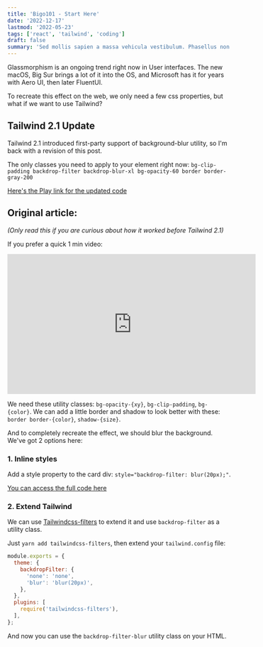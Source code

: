 ```yaml
---
title: 'Bigo101 - Start Here'
date: '2022-12-17'
lastmod: '2022-05-23'
tags: ['react', 'tailwind', 'coding']
draft: false
summary: 'Sed mollis sapien a massa vehicula vestibulum. Phasellus non vestibulum leo. Aenean pulvinar felis fermentum, placerat mi vitae, volutpat tortor. Praesent at magna eget justo tincidunt tincidunt. Sed a egestas magna. Suspendisse potenti. Suspendisse scelerisque erat eu metus pharetra blandit.'
---
```


Glassmorphism is an ongoing trend right now in User interfaces. The new macOS, Big Sur brings a lot of it into the OS, and Microsoft has it for years with Aero UI, then later FluentUI.

To recreate this effect on the web, we only need a few css properties, but what if we want to use Tailwind?

## Tailwind 2.1 Update

Tailwind 2.1 introduced first-party support of background-blur utility, so I'm back with a revision of this post.

The only classes you need to apply to your element right now:
`bg-clip-padding backdrop-filter backdrop-blur-xl bg-opacity-60 border border-gray-200`

[Here's the Play link for the updated code](https://play.tailwindcss.com/LTnkNgDSLj)

## Original article:

_(Only read this if you are curious about how it worked before Tailwind 2.1)_

If you prefer a quick 1 min video:

<iframe
  width="560"
  height="315"
  src="https://www.youtube.com/embed/sIRbiNKJ0Cc"
  frameBorder="0"
  allow="accelerometer; autoplay; clipboard-write; encrypted-media; gyroscope; picture-in-picture"
  allowFullScreen
></iframe>

We need these utility classes: `bg-opacity-{xy}`, `bg-clip-padding`, `bg-{color}`. We can add a little border and shadow to look better with these: `border border-{color}`, `shadow-{size}`.

And to completely recreate the effect, we should blur the background. We've got 2 options here:

### 1. Inline styles

Add a style property to the card div: `style="backdrop-filter: blur(20px);"`.

[You can access the full code here](https://play.tailwindcss.com/LTnkNgDSLj)

### 2. Extend Tailwind

We can use [Tailwindcss-filters](https://github.com/benface/tailwindcss-filters) to extend it and use `backdrop-filter` as a utility class.

Just `yarn add tailwindcss-filters`, then extend your `tailwind.config` file:

```js:tailwind.config.js
module.exports = {
  theme: {
    backdropFilter: {
      'none': 'none',
      'blur': 'blur(20px)',
    },
  },
  plugins: [
    require('tailwindcss-filters'),
  ],
};
```

And now you can use the `backdrop-filter-blur` utility class on your HTML.
